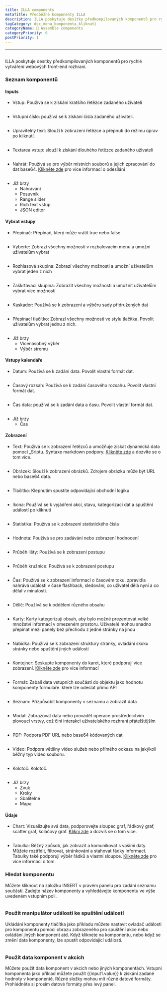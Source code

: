 ```yaml
---
title: ILLA components
metaTitle: Předběžné komponenty ILLA
description: ILLA poskytuje desítky předkompilovaných komponentů pro rychlé vytváření webových front-end rozhraní
tagCategory: doc_menu_komponenta_kliknutí
categoryName: 🧬 Assemble components
categoryPriority: 6
postPriority: 1
---
```


* * *

## <Heading hidden>ILLA components</Heading>

ILLA poskytuje desítky předkompilovaných komponentů pro rychlé vytváření webových front-end rozhraní.

### Seznam komponentů

#### Inputs

-   Vstup: Používá se k získání kratšího řetězce zadaného uživateli

<img
  src='https://cdn.illacloud.com/official-website/img/docs/assemble/illa_components.png'
  alt=""
/>

-   Vstupní číslo: používá se k získání čísla zadaného uživateli.

<img
  src='https://cdn.illacloud.com/official-website/img/docs/assemble/illa_components(1).png'
  alt=""
/>

-   Upravitelný text: Slouží k zobrazení řetězce a přepnutí do režimu úprav po kliknutí.

<img
  src='https://cdn.illacloud.com/official-website/img/docs/assemble/illa_components(2).png'
  alt=""
/>

-   Textarea vstup: slouží k získání dlouhého řetězce zadaného uživateli

<img
  src='https://cdn.illacloud.com/official-website/img/docs/assemble/illa_components(3).png'
  alt=""
/>

-   Nahrát: Používá se pro výběr místních souborů a jejich zpracování do dat base64. [Klikněte zde]([https://www.illacloud.com/cs-US/docs/upload](https://www.illacloud.com/en-US/docs/upload)) pro více informací o odesílání

<img
  src='https://cdn.illacloud.com/official-website/img/docs/assemble/illa_components(4).png'
  alt=""
/>

-   Již brzy
    -   Nahrávání
    -   Posuvník
    -   Range slider
    -   Rich text vstup
    -   JSON editor

#### Vybrat vstupy

-   Přepínač: Přepínač, který může vrátit true nebo false

<img
  src='https://cdn.illacloud.com/official-website/img/docs/assemble/illa_components(5).png'
  alt=""
/>

-   Vyberte: Zobrazí všechny možnosti v rozbalovacím menu a umožní uživatelům vybrat

<img
  src='https://cdn.illacloud.com/official-website/img/docs/assemble/illa_components(6).png'
  alt=""
/>

-   Rozhlasová skupina: Zobrazí všechny možnosti a umožní uživatelům vybrat jeden z nich

<img
  src='https://cdn.illacloud.com/official-website/img/docs/assemble/illa_components(7).png'
  alt=""
/>

-   Zaškrtávací skupina: Zobrazit všechny možnosti a umožnit uživatelům vybrat více možností

<img
  src='https://cdn.illacloud.com/official-website/img/docs/assemble/illa_components(8).png'
  alt=""
/>

-   Kaskader: Používá se k zobrazení a výběru sady přidružených dat

<img
  src='https://cdn.illacloud.com/official-website/img/docs/assemble/illa_components(9).png'
  alt=""
/>

-   Přepínací tlačítko: Zobrazí všechny možnosti ve stylu tlačítka. Povolit uživatelům vybrat jednu z nich.

<img
  src='https://cdn.illacloud.com/official-website/img/docs/assemble/illa_components(10).png'
  alt=""
/>

-   Již brzy
    -   Vícenásobný výběr
    -   Výběr stromu

#### Vstupy kalendáře

-   Datum: Používá se k zadání data. Povolit vlastní formát dat.

<img
  src='https://cdn.illacloud.com/official-website/img/docs/assemble/illa_components(11).png'
  alt=""
/>

-   Časový rozsah: Používá se k zadání časového rozsahu. Povolit vlastní formát dat.

<img
  src='https://cdn.illacloud.com/official-website/img/docs/assemble/illa_components(12).png'
  alt=""
/>

-   Čas data: používá se k zadání data a času. Povolit vlastní formát dat.

<img
  src='https://cdn.illacloud.com/official-website/img/docs/assemble/illa_components(13).png'
  alt=""
/>

-   Již brzy
    -   Čas

#### Zobrazení

-   Text: Používá se k zobrazení řetězců a umožňuje získat dynamická data pomocí „Sriptu. Syntaxe markdown podpory. [Klikněte zde]([https://www.illacloud.com/en-US/docs/text](https://www.illacloud.com/en-US/docs/text)) a dozvíte se o tom více.

<img
  src='https://cdn.illacloud.com/official-website/img/docs/assemble/illa_components(14).png'
  alt=""
/>

-   Obrázek: Slouží k zobrazení obrázků. Zdrojem obrázku může být URL nebo base64 data.

<img
  src='https://cdn.illacloud.com/official-website/img/docs/assemble/illa_components(15).png'
  alt=""
/>

-   Tlačítko: Klepnutím spustíte odpovídající obchodní logiku

<img
  src='https://cdn.illacloud.com/official-website/img/docs/assemble/illa_components(16).png'
  alt=""
/>

-   Ikona: Používá se k vyjádření akcí, stavu, kategorizaci dat a spuštění událostí po kliknutí

<img
  src='https://cdn.illacloud.com/official-website/img/docs/assemble/illa_components(17).png'
  alt=""
/>

-   Statistika: Používá se k zobrazení statistického čísla

<img
  src='https://cdn.illacloud.com/official-website/img/docs/assemble/illa_components(18).png'
  alt=""
/>

-   Hodnota: Používá se pro zadávání nebo zobrazení hodnocení

<img
  src='https://cdn.illacloud.com/official-website/img/docs/assemble/illa_components(19).png'
  alt=""
/>

-   Průběh lišty: Používá se k zobrazení postupu

<img
  src='https://cdn.illacloud.com/official-website/img/docs/assemble/illa_components(20).png'
  alt=""
/>

-   Průběh kružnice: Používá se k zobrazení postupu

<img
  src='https://cdn.illacloud.com/official-website/img/docs/assemble/illa_components(21).png'
  alt=""
/>

-   Čas: Používá se k zobrazení informací o časovém toku, zpravidla nahrává události v čase flashback, sledování, co uživatel dělá nyní a co dělal v minulosti.

<img
  src='https://cdn.illacloud.com/official-website/img/docs/assemble/illa_components(22).png'
  alt=""
/>

-   Dělič: Používá se k oddělení různého obsahu

<img
  src='https://cdn.illacloud.com/official-website/img/docs/assemble/illa_components(23).png'
  alt=""
/>

-   Karty: Karty kategorizují obsah, aby bylo možné prezentovat velké množství informací v omezeném prostoru. Uživatelé mohou snadno přepínat mezi panely bez přechodu z jedné stránky na jinou

<img
  src='https://cdn.illacloud.com/official-website/img/docs/assemble/illa_components(24).png'
  alt=""
/>

-   Nabídka: Používá se k zobrazení struktury stránky, ovládání skoku stránky nebo spuštění jiných událostí

<img
  src='https://cdn.illacloud.com/official-website/img/docs/assemble/illa_components(25).png'
  alt=""
/>

-   Kontejner: Seskupte komponenty do karet, které podporují více zobrazení. [Klikněte zde]([https://www.illacloud.com/en-US/docs/container](https://www.illacloud.com/en-US/docs/container)) pro více informací

<img
  src='https://cdn.illacloud.com/official-website/img/docs/assemble/illa_components(26).png'
  alt=""
/>

-   Formát: Zabalí data vstupních součástí do objektu jako hodnotu komponenty formuláře. které lze odeslat přímo API

<img
  src='https://cdn.illacloud.com/official-website/img/docs/assemble/illa_components(27).png'
  alt=""
/>

-   Seznam: Přizpůsobit komponenty v seznamu a zobrazit data

<img
  src='https://cdn.illacloud.com/official-website/img/docs/assemble/illa_components(28).png'
  alt=""
/>

-   Modal: Zobrazovat data nebo provádět operace prostřednictvím plovoucí vrstvy, což činí interakci uživatelského rozhraní přátelštějším

<img
  src='https://cdn.illacloud.com/official-website/img/docs/assemble/illa_components(29).png'
  alt=""
/>

-   PDF: Podpora PDF URL nebo base64 kódovaných dat

<img
  src='https://cdn.illacloud.com/official-website/img/docs/assemble/illa_components(30).png'
  alt=""
/>

-   Video: Podpora většiny video služeb nebo přímého odkazu na jakýkoli běžný typ video souboru.

<img
  src='https://cdn.illacloud.com/official-website/img/docs/assemble/illa_components(31).png'
  alt=""
/>

-   Kolotoč: Kolotoč.

<img
  src='https://cdn.illacloud.com/official-website/img/docs/assemble/illa_components(32).png'
  alt=""
/>

-   Již brzy
    -   Zvuk
    -   Kroky
    -   Sbalitelné
    -   Mapa

#### Údaje

-   Chart: Vizualizujte svá data, podporovejte sloupec graf, řádkový graf, scatter graf, koláčový graf. [Klikni zde]([https://www.illacloud.com/en-US/docs/chart](https://www.illacloud.com/en-US/docs/chart)) a dozvíš se o tom více.

<img
  src='https://cdn.illacloud.com/official-website/img/docs/assemble/illa_components(33).png'
  alt=""
/>

-   Tabulka: Běžný způsob, jak zobrazit a komunikovat s vašimi daty. Můžete roztřídit, filtrovat, stránkování a stahovat řádky informací. Tabulky také podporují výběr řádků a vlastní sloupce. [Klikněte zde]([https://www.illacloud.com/en-US/docs/table](https://www.illacloud.com/en-US/docs/table)) pro více informací o tom.

### Hledat komponentu

Můžete kliknout na záložku INSERT v pravém panelu pro zadání seznamu součástí. Zadejte název komponenty a vyhledávejte komponentu ve výše uvedeném vstupním poli.

<img
  src='https://cdn.illacloud.com/official-website/img/docs/assemble/illa_components(34).png'
  alt=""
/>

### Použít manipulátor události ke spuštění událostí

Ukládání komponenty tlačítka jako příkladu můžete nastavit ovladač události pro komponentu pomocí obrazu zobrazeného pro spuštění akce nebo ovládání jiných komponent atd. Když kliknete na komponentu, nebo když se změní data komponenty, lze spustit odpovídající události.

<img
  src='https://cdn.illacloud.com/official-website/img/docs/assemble/illa_components(35).png'
  alt=""
/>

### Použít data komponent v akcích

Můžete použít data komponent v akcích nebo jiných komponentách. Vstupní komponenta jako příklad můžete použít {{input1.value}} k získání zadané hodnoty v komponentě. Různé složky mohou mít různé datové formáty. Prohlédněte si prosím datové formáty přes levý panel.

<img
  src='https://cdn.illacloud.com/official-website/img/docs/assemble/illa_components(36).png'
  alt=""
/>
